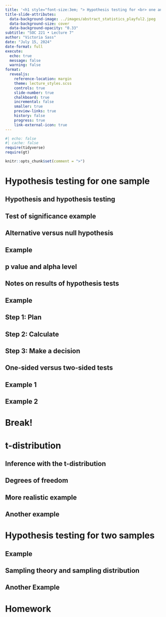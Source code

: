 ```yaml
---
title: '<h1 style="font-size:3em; "> Hypothesis testing for <br> one and two samples </h1>'
title-slide-attributes:
  data-background-image: ../images/abstract_statistics_playful2.jpeg
  data-background-size: cover
  data-background-opacity: "0.33"
subtitle: "SOC 221 • Lecture 7"
author: "Victoria Sass"
date: "July 15, 2024"
date-format: full
execute: 
  echo: true
  message: false
  warning: false
format: 
  revealjs:
    reference-location: margin
    theme: lecture_styles.scss
    controls: true
    slide-number: true
    chalkboard: true
    incremental: false 
    smaller: true
    preview-links: true
    history: false
    progress: true
    link-external-icon: true 
---
```


```r
#| echo: false
#| cache: false
require(tidyverse)
require(gt)

knitr::opts_chunk$set(comment = ">")
```

# Hypothesis testing for one sample {.section-title background-color="#c5b4e3"}

## Hypothesis and hypothesis testing

## Test of significance example

## Alternative versus null hypothesis

## Example

## p value and alpha level

## Notes on results of hypothesis tests

## Example

## Step 1: Plan

## Step 2: Calculate

## Step 3: Make a decision

## One-sided versus two-sided tests

## Example 1

## Example 2

# Break! {.section-title background-color="#2ad2c9"}

# t-distribution

## Inference with the t-distribution

## Degrees of freedom

## More realistic example

## Another example

# Hypothesis testing for two samples {.section-title background-color="#c5b4e3"}

## Example

## Sampling theory and sampling distribution

## Another Example

# Homework{.section-title background-color="#e8e3d3"}

## {data-menu-title="Homework 7" background-iframe="https://vsass.github.io/SOC221/homework/homework7.html" background-interactive=TRUE}


